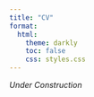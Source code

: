 ```yaml
---
title: "CV"
format: 
  html:
    theme: darkly
    toc: false
    css: styles.css
---
```



*Under Construction*































